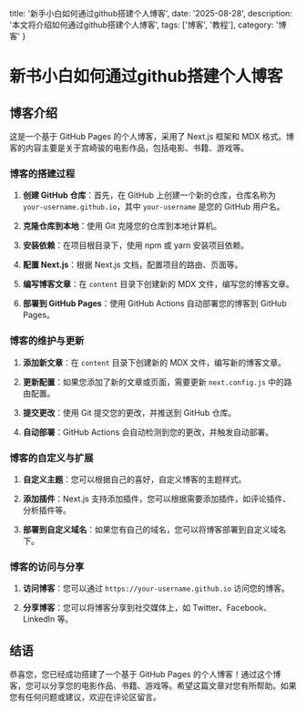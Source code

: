   title: '新手小白如何通过github搭建个人博客',
  date: '2025-08-28',
  description: '本文将介绍如何通过github搭建个人博客',
  tags: ['博客', '教程'],
  category: '博客'
}

# 新书小白如何通过github搭建个人博客

## 博客介绍

这是一个基于 GitHub Pages 的个人博客，采用了 Next.js 框架和 MDX 格式。博客的内容主要是关于宫崎骏的电影作品，包括电影、书籍、游戏等。

### 博客的搭建过程

1. **创建 GitHub 仓库**：首先，在 GitHub 上创建一个新的仓库，仓库名称为 `your-username.github.io`，其中 `your-username` 是您的 GitHub 用户名。

2. **克隆仓库到本地**：使用 Git 克隆您的仓库到本地计算机。

3. **安装依赖**：在项目根目录下，使用 npm 或 yarn 安装项目依赖。

4. **配置 Next.js**：根据 Next.js 文档，配置项目的路由、页面等。

5. **编写博客文章**：在 `content` 目录下创建新的 MDX 文件，编写您的博客文章。

6. **部署到 GitHub Pages**：使用 GitHub Actions 自动部署您的博客到 GitHub Pages。

### 博客的维护与更新

1. **添加新文章**：在 `content` 目录下创建新的 MDX 文件，编写新的博客文章。

2. **更新配置**：如果您添加了新的文章或页面，需要更新 `next.config.js` 中的路由配置。

3. **提交更改**：使用 Git 提交您的更改，并推送到 GitHub 仓库。

4. **自动部署**：GitHub Actions 会自动检测到您的更改，并触发自动部署。

### 博客的自定义与扩展

1. **自定义主题**：您可以根据自己的喜好，自定义博客的主题样式。

2. **添加插件**：Next.js 支持添加插件，您可以根据需要添加插件，如评论插件、分析插件等。

3. **部署到自定义域名**：如果您有自己的域名，您可以将博客部署到自定义域名下。

### 博客的访问与分享

1. **访问博客**：您可以通过 `https://your-username.github.io` 访问您的博客。

2. **分享博客**：您可以将博客分享到社交媒体上，如 Twitter、Facebook、LinkedIn 等。

## 结语

恭喜您，您已经成功搭建了一个基于 GitHub Pages 的个人博客！通过这个博客，您可以分享您的电影作品、书籍、游戏等。希望这篇文章对您有所帮助。如果您有任何问题或建议，欢迎在评论区留言。
